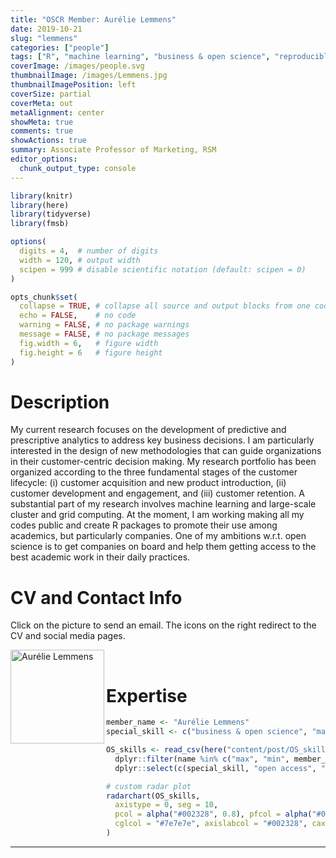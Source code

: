 ```yaml
---
title: "OSCR Member: Aurélie Lemmens"
date: 2019-10-21
slug: "lemmens"
categories: ["people"]
tags: ["R", "machine learning", "business & open science", "reproducible analysis", "school-rsm"] # top 3 categories + unique + school
coverImage: /images/people.svg
thumbnailImage: /images/Lemmens.jpg
thumbnailImagePosition: left
coverSize: partial
coverMeta: out
metaAlignment: center
showMeta: true
comments: true
showActions: true
summary: Associate Professor of Marketing, RSM
editor_options: 
  chunk_output_type: console
---
```


```r

library(knitr)
library(here)
library(tidyverse)
library(fmsb)

options(
  digits = 4,  # number of digits
  width = 120, # output width
  scipen = 999 # disable scientific notation (default: scipen = 0)
)

opts_chunk$set(
  collapse = TRUE, # collapse all source and output blocks from one code chunk into a single block
  echo = FALSE,    # no code
  warning = FALSE, # no package warnings
  message = FALSE, # no package messages
  fig.width = 6,   # figure width
  fig.height = 6   # figure height
)

```

# Description

My current research focuses on the development of predictive and prescriptive analytics to address key business decisions. I am particularly interested in the design of new methodologies that can guide organizations in their customer-centric decision making. My research portfolio has been organized according to the three fundamental stages of the customer lifecycle: (i) customer acquisition and new product introduction, (ii) customer development and engagement, and (iii) customer retention. A substantial part of my research involves machine learning and large-scale cluster and grid computing. At the moment, I am working making all my codes public and create R packages to promote their use among academics, but particularly companies. One of my ambitions w.r.t. open science is to get companies on board and help them getting access to the best academic work in their daily practices.

# CV and Contact Info

Click on the picture to send an email. The icons on the right redirect to the CV and social media pages.

<!-- EMAIL -->
<p>
  <a href="mailto:lemmens@rsm.nl">
  <img border="0" alt="Aurélie Lemmens" src="/images/Lemmens.jpg" width="150" height="150" align="left">
  </a>
</p>

<!-- CV -->
<p align="center">
  <a href="http://www.aurelielemmens.com/wp-content/uploads/2019/08/cv_Lemmens_noWPdetail_August-2019.pdf" class="fa fa-file fa-2x" style="color:#00B969;">
  </a>
</p>

<!-- RESEARCHGATE -->
<p align="center">
  <a href="https://www.researchgate.net/profile/Aurelie_Lemmens" class="ai ai-researchgate fa-2x" style="color:#000000;">
  </a>
</p>

<!-- GOOGLE SCHOLAR -->
<p align="center">
  <a href="https://scholar.google.nl/citations?user=x2mtTdUAAAAJ&hl=nl&oi=ao" class="ai ai-google-scholar fa-2x" style="color:#000000;">
  </a>
</p>

<BR>

# Expertise

```r

member_name <- "Aurélie Lemmens"
special_skill <- c("business & open science", "machine learning", "R")

OS_skills <- read_csv(here("content/post/OS_skills.csv")) %>%
  dplyr::filter(name %in% c("max", "min", member_name)) %>%
  dplyr::select(c(special_skill, "open access", "data management", "reproducible analysis", "data sharing", "open source software"))

# custom radar plot
radarchart(OS_skills,
  axistype = 0, seg = 10,
  pcol = alpha("#002328", 0.8), pfcol = alpha("#00B969", 0.6), plwd = 4, centerzero = TRUE, # polygon
  cglcol = "#7e7e7e", axislabcol = "#002328", caxislabels = seq(0, 10, 2), cglwd = 0.8 # grid
)

```

***


